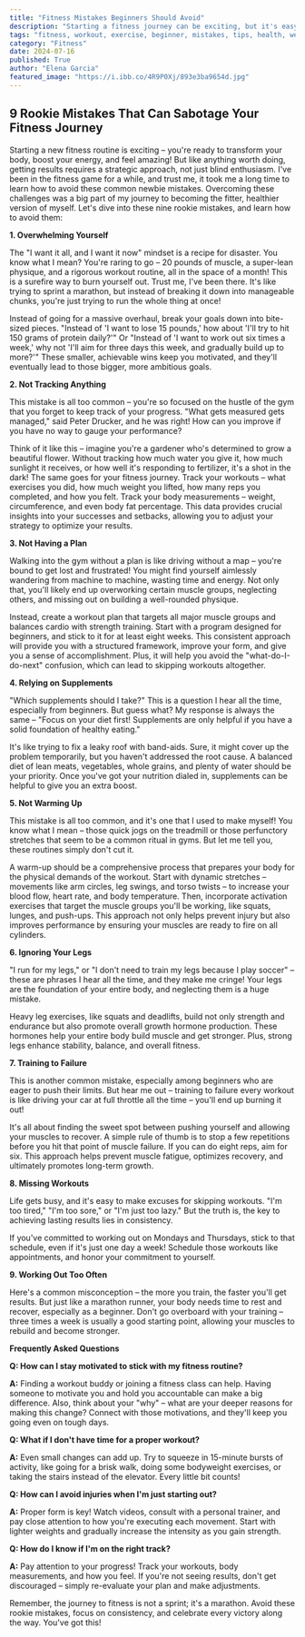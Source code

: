 ```yaml
---
title: "Fitness Mistakes Beginners Should Avoid"
description: "Starting a fitness journey can be exciting, but it's easy to make mistakes. This post outlines 9 common newbie errors that can hinder your progress, offering tips on how to avoid them and build a successful fitness routine."
tags: "fitness, workout, exercise, beginner, mistakes, tips, health, wellness, weight loss, muscle gain, nutrition, supplements, training, recovery, motivation, consistency"
category: "Fitness"
date: 2024-07-16
published: True
author: "Elena Garcia"
featured_image: "https://i.ibb.co/4R9P0Xj/893e3ba9654d.jpg"
---
```


## 9 Rookie Mistakes That Can Sabotage Your Fitness Journey

Starting a new fitness routine is exciting – you're ready to transform your body, boost your energy, and feel amazing! But like anything worth doing, getting results requires a strategic approach, not just blind enthusiasm.  I've been in the fitness game for a while, and trust me, it took me a long time to learn how to avoid these common newbie mistakes.  Overcoming these challenges was a big part of my journey to becoming the fitter, healthier version of myself. Let's dive into these nine rookie mistakes, and learn how to avoid them:

**1. Overwhelming Yourself**

The "I want it all, and I want it now" mindset is a recipe for disaster.  You know what I mean? You're raring to go – 20 pounds of muscle, a super-lean physique, and a rigorous workout routine, all in the space of a month! This is a surefire way to burn yourself out. Trust me, I've been there. It's like trying to sprint a marathon, but instead of breaking it down into manageable chunks, you're just trying to run the whole thing at once! 

Instead of going for a massive overhaul, break your goals down into bite-sized pieces. "Instead of 'I want to lose 15 pounds,' how about 'I'll try to hit 150 grams of protein daily?'"  Or "Instead of 'I want to work out six times a week,' why not 'I'll aim for three days this week, and gradually build up to more?'"  These smaller, achievable wins keep you motivated, and they'll eventually lead to those bigger, more ambitious goals.

**2. Not Tracking Anything**

This mistake is all too common – you're so focused on the hustle of the gym that you forget to keep track of your progress.  "What gets measured gets managed," said Peter Drucker, and he was right!  How can you improve if you have no way to gauge your performance?

Think of it like this – imagine you're a gardener who's determined to grow a beautiful flower.  Without tracking how much water you give it, how much sunlight it receives, or how well it's responding to fertilizer, it's a shot in the dark! The same goes for your fitness journey. Track your workouts – what exercises you did, how much weight you lifted, how many reps you completed, and how you felt. Track your body measurements – weight, circumference, and even body fat percentage.  This data provides crucial insights into your successes and setbacks, allowing you to adjust your strategy to optimize your results.

**3. Not Having a Plan**

Walking into the gym without a plan is like driving without a map – you're bound to get lost and frustrated!  You might find yourself aimlessly wandering from machine to machine, wasting time and energy.  Not only that, you'll likely end up overworking certain muscle groups, neglecting others, and missing out on building a well-rounded physique.

Instead, create a workout plan that targets all major muscle groups and balances cardio with strength training.  Start with a program designed for beginners, and stick to it for at least eight weeks. This consistent approach will provide you with a structured framework, improve your form, and give you a sense of accomplishment.  Plus, it will help you avoid the "what-do-I-do-next" confusion, which can lead to skipping workouts altogether.

**4. Relying on Supplements**

"Which supplements should I take?"  This is a question I hear all the time, especially from beginners. But guess what?  My response is always the same – "Focus on your diet first! Supplements are only helpful if you have a solid foundation of healthy eating."

It's like trying to fix a leaky roof with band-aids.  Sure, it might cover up the problem temporarily, but you haven't addressed the root cause.  A balanced diet of lean meats, vegetables, whole grains, and plenty of water should be your priority. Once you've got your nutrition dialed in, supplements can be helpful to give you an extra boost.

**5. Not Warming Up**

This mistake is all too common, and it's one that I used to make myself! You know what I mean – those quick jogs on the treadmill or those perfunctory stretches that seem to be a common ritual in gyms. But let me tell you, these routines simply don't cut it.

A warm-up should be a comprehensive process that prepares your body for the physical demands of the workout.  Start with dynamic stretches – movements like arm circles, leg swings, and torso twists – to increase your blood flow, heart rate, and body temperature.  Then, incorporate activation exercises that target the muscle groups you'll be working, like squats, lunges, and push-ups.  This approach not only helps prevent injury but also improves performance by ensuring your muscles are ready to fire on all cylinders.

**6. Ignoring Your Legs**

"I run for my legs," or "I don't need to train my legs because I play soccer" – these are phrases I hear all the time, and they make me cringe!  Your legs are the foundation of your entire body, and neglecting them is a huge mistake.

Heavy leg exercises, like squats and deadlifts, build not only strength and endurance but also promote overall growth hormone production.  These hormones help your entire body build muscle and get stronger.  Plus, strong legs enhance stability, balance, and overall fitness.

**7. Training to Failure**

This is another common mistake, especially among beginners who are eager to push their limits.  But hear me out – training to failure every workout is like driving your car at full throttle all the time – you'll end up burning it out! 

It's all about finding the sweet spot between pushing yourself and allowing your muscles to recover.  A simple rule of thumb is to stop a few repetitions before you hit that point of muscle failure. If you can do eight reps, aim for six. This approach helps prevent muscle fatigue, optimizes recovery, and ultimately promotes long-term growth.

**8. Missing Workouts**

Life gets busy, and it's easy to make excuses for skipping workouts.  "I'm too tired," "I'm too sore," or "I'm just too lazy."  But the truth is, the key to achieving lasting results lies in consistency. 

If you've committed to working out on Mondays and Thursdays, stick to that schedule, even if it's just one day a week!  Schedule those workouts like appointments, and honor your commitment to yourself.

**9. Working Out Too Often**

Here's a common misconception – the more you train, the faster you'll get results.  But just like a marathon runner, your body needs time to rest and recover, especially as a beginner.  Don't go overboard with your training – three times a week is usually a good starting point, allowing your muscles to rebuild and become stronger.

**Frequently Asked Questions**

**Q: How can I stay motivated to stick with my fitness routine?**

**A:** Finding a workout buddy or joining a fitness class can help.  Having someone to motivate you and hold you accountable can make a big difference. Also, think about your "why" – what are your deeper reasons for making this change?  Connect with those motivations, and they'll keep you going even on tough days.

**Q: What if I don't have time for a proper workout?**

**A:** Even small changes can add up. Try to squeeze in 15-minute bursts of activity, like going for a brisk walk, doing some bodyweight exercises, or taking the stairs instead of the elevator.  Every little bit counts!

**Q: How can I avoid injuries when I'm just starting out?**

**A:** Proper form is key!  Watch videos, consult with a personal trainer, and pay close attention to how you're executing each movement.  Start with lighter weights and gradually increase the intensity as you gain strength.

**Q:  How do I know if I'm on the right track?**

**A:**  Pay attention to your progress!  Track your workouts, body measurements, and how you feel. If you're not seeing results, don't get discouraged – simply re-evaluate your plan and make adjustments.

Remember, the journey to fitness is not a sprint; it's a marathon.  Avoid these rookie mistakes, focus on consistency, and celebrate every victory along the way.  You've got this!
